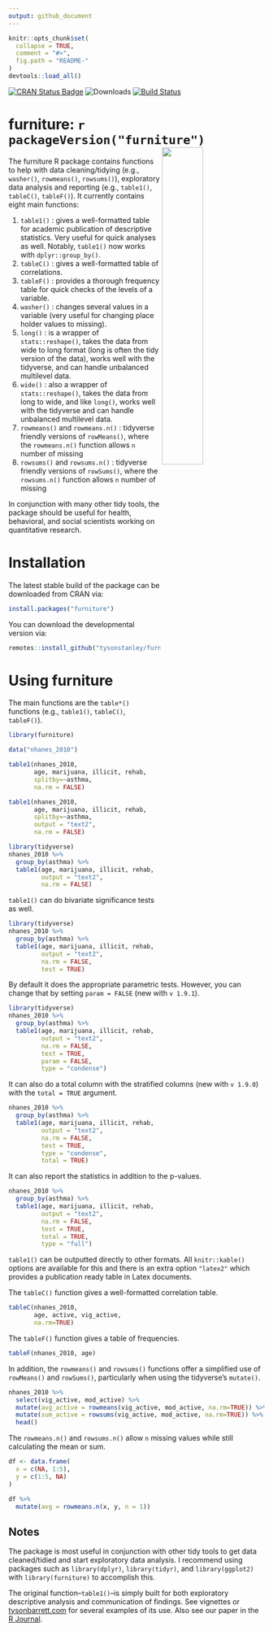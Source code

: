 ```yaml
---
output: github_document
---
```


<!-- README.md is generated from README.Rmd. Please edit that file -->

```r
knitr::opts_chunk$set(
  collapse = TRUE,
  comment = "#>",
  fig.path = "README-"
)
devtools::load_all()
```

[![CRAN Status Badge](https://www.r-pkg.org/badges/version/furniture)](https://cran.r-project.org/package=furniture)
![Downloads](https://cranlogs.r-pkg.org/badges/grand-total/furniture)
[![Build Status](https://travis-ci.org/TysonStanley/furniture.svg?branch=master)](https://travis-ci.org/TysonStanley/furniture)


# furniture: `r packageVersion("furniture")` <img src="man/figures/furniture_hex_v2_full.png" align="right" width="40%" height="40%" />

The furniture R package contains functions to help with data cleaning/tidying (e.g., `washer()`, `rowmeans()`, `rowsums()`), exploratory data analysis and reporting (e.g., `table1()`, `tableC()`, `tableF()`). It currently contains eight main functions:

1. `table1()` : gives a well-formatted table for academic publication of descriptive statistics. Very useful for quick analyses as well. Notably, `table1()` now works with `dplyr::group_by()`.
2. `tableC()` : gives a well-formatted table of correlations.
3. `tableF()` : provides a thorough frequency table for quick checks of the levels of a variable.
4. `washer()` : changes several values in a variable (very useful for changing place holder values to missing).
5. `long()` : is a wrapper of `stats::reshape()`, takes the data from wide to long format (long is often the tidy version of the data), works well with the tidyverse, and can handle unbalanced multilevel data.
6. `wide()` : also a wrapper of `stats::reshape()`, takes the data from long to wide, and like `long()`, works well with the tidyverse and can handle unbalanced multilevel data.
7. `rowmeans()` and `rowmeans.n()` : tidyverse friendly versions of `rowMeans()`, where the `rowmeans.n()` function allows `n` number of missing
8. `rowsums()` and `rowsums.n()` : tidyverse friendly versions of `rowSums()`, where the `rowsums.n()` function allows `n` number of missing

In conjunction with many other tidy tools, the package should be useful for health, behavioral, and social scientists working on quantitative research.

# Installation

The latest stable build of the package can be downloaded from CRAN via:

```r
install.packages("furniture")
```

You can download the developmental version via:

```r
remotes::install_github("tysonstanley/furniture")
```

# Using furniture

The main functions are the `table*()` functions (e.g., `table1()`, `tableC()`, `tableF()`).

```r
library(furniture)
```

```r
data("nhanes_2010")

table1(nhanes_2010,
       age, marijuana, illicit, rehab,
       splitby=~asthma,
       na.rm = FALSE)
```

```r
table1(nhanes_2010,
       age, marijuana, illicit, rehab,
       splitby=~asthma, 
       output = "text2",
       na.rm = FALSE)
```

```r
library(tidyverse)
nhanes_2010 %>%
  group_by(asthma) %>%
  table1(age, marijuana, illicit, rehab,
         output = "text2",
         na.rm = FALSE)
```

`table1()` can do bivariate significance tests as well.

```r
library(tidyverse)
nhanes_2010 %>%
  group_by(asthma) %>%
  table1(age, marijuana, illicit, rehab,
         output = "text2",
         na.rm = FALSE,
         test = TRUE)
```

By default it does the appropriate parametric tests. However, you can change that by setting `param = FALSE` (new with `v 1.9.1`).

```r
library(tidyverse)
nhanes_2010 %>%
  group_by(asthma) %>%
  table1(age, marijuana, illicit, rehab,
         output = "text2",
         na.rm = FALSE,
         test = TRUE,
         param = FALSE,
         type = "condense")
```

It can also do a total column with the stratified columns (new with `v 1.9.0`) with the `total = TRUE` argument.

```r
nhanes_2010 %>%
  group_by(asthma) %>%
  table1(age, marijuana, illicit, rehab,
         output = "text2",
         na.rm = FALSE,
         test = TRUE,
         type = "condense",
         total = TRUE)
```

It can also report the statistics in addition to the p-values.

```r
nhanes_2010 %>%
  group_by(asthma) %>%
  table1(age, marijuana, illicit, rehab,
         output = "text2",
         na.rm = FALSE,
         test = TRUE,
         total = TRUE,
         type = "full")
```

`table1()` can be outputted directly to other formats. All `knitr::kable()` options are available for this and there is an extra option `"latex2"` which provides a publication ready table in Latex documents.

The `tableC()` function gives a well-formatted correlation table.

```r
tableC(nhanes_2010, 
       age, active, vig_active, 
       na.rm=TRUE)
```

The `tableF()` function gives a table of frequencies.

```r
tableF(nhanes_2010, age)
```

In addition, the `rowmeans()` and `rowsums()` functions offer a simplified use of `rowMeans()` and `rowSums()`, particularly when using the tidyverse's `mutate()`.

```r
nhanes_2010 %>%
  select(vig_active, mod_active) %>%
  mutate(avg_active = rowmeans(vig_active, mod_active, na.rm=TRUE)) %>%
  mutate(sum_active = rowsums(vig_active, mod_active, na.rm=TRUE)) %>% 
  head()
```

The `rowmeans.n()` and `rowsums.n()` allow `n` missing values while still calculating the mean or sum.

```r
df <- data.frame(
  x = c(NA, 1:5),
  y = c(1:5, NA)
)

df %>%
  mutate(avg = rowmeans.n(x, y, n = 1))
```

## Notes

The package is most useful in conjunction with other tidy tools to get data cleaned/tidied and start exploratory data analysis. I recommend using packages such as `library(dplyr)`, `library(tidyr)`, and `library(ggplot2)` with `library(furniture)` to accomplish this.

The original function--`table1()`--is simply built for both exploratory descriptive analysis and communication of findings. See vignettes or [tysonbarrett.com](https://tysonstanley.github.io/) for several examples of its use. Also see our paper in the [R Journal](https://journal.r-project.org/archive/2017/RJ-2017-037/RJ-2017-037.pdf).









